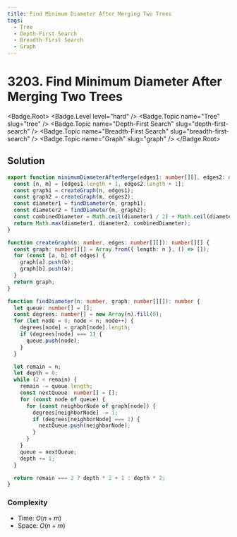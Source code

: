 ```yaml
---
title: Find Minimum Diameter After Merging Two Trees
tags:
  - Tree
  - Depth-First Search
  - Breadth-First Search
  - Graph
---
```


# 3203. Find Minimum Diameter After Merging Two Trees

<Badge.Root>
  <Badge.Level level="hard" />
  <Badge.Topic name="Tree" slug="tree" />
  <Badge.Topic name="Depth-First Search" slug="depth-first-search" />
  <Badge.Topic name="Breadth-First Search" slug="breadth-first-search" />
  <Badge.Topic name="Graph" slug="graph" />
</Badge.Root>

## Solution

```typescript filename="solution.ts" copy
export function minimumDiameterAfterMerge(edges1: number[][], edges2: number[][]): number {
  const [n, m] = [edges1.length + 1, edges2.length + 1];
  const graph1 = createGraph(n, edges1);
  const graph2 = createGraph(m, edges2);
  const diameter1 = findDiameter(n, graph1);
  const diameter2 = findDiameter(m, graph2);
  const combinedDiameter = Math.ceil(diameter1 / 2) + Math.ceil(diameter2 / 2) + 1;
  return Math.max(diameter1, diameter2, combinedDiameter);
}

function createGraph(n: number, edges: number[][]): number[][] {
  const graph: number[][] = Array.from({ length: n }, () => []);
  for (const [a, b] of edges) {
    graph[a].push(b);
    graph[b].push(a);
  }
  return graph;
}

function findDiameter(n: number, graph: number[][]): number {
  let queue: number[] = [];
  const degrees: number[] = new Array(n).fill(0);
  for (let node = 0; node < n; node++) {
    degrees[node] = graph[node].length;
    if (degrees[node] === 1) {
      queue.push(node);
    }
  }

  let remain = n;
  let depth = 0;
  while (2 < remain) {
    remain -= queue.length;
    const nextQueue: number[] = [];
    for (const node of queue) {
      for (const neighborNode of graph[node]) {
        degrees[neighborNode] -= 1;
        if (degrees[neighborNode] === 1) {
          nextQueue.push(neighborNode);
        }
      }
    }
    queue = nextQueue;
    depth += 1;
  }

  return remain === 2 ? depth * 2 + 1 : depth * 2;
}
```

### Complexity

- Time: $O(n + m)$
- Space: $O(n + m)$

<ProblemLink
  codingSite="leetcode"
  href="https://leetcode.com/problems/find-minimum-diameter-after-merging-two-trees"
  title="Find Minimum Diameter After Merging Two Trees"
/>
